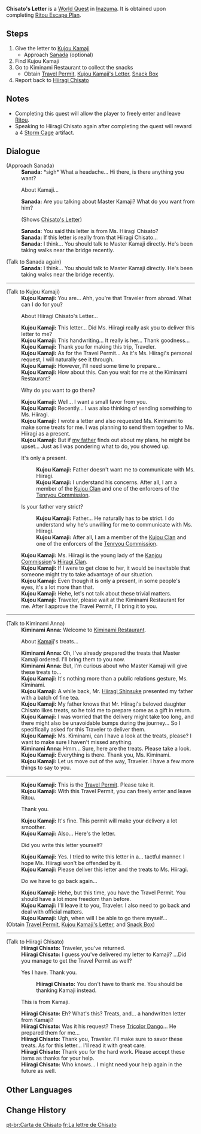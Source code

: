 {{Quest Infobox
|id            = 72807
|type          = World
|chapter       = Ritou Travel Permit
|requirement   = Complete [[Ritou Escape Plan]]
|region        = Inazuma
|area          = Narukami Island
|startLocation = [[Inazuma City]], [[Inazuma]]
|exp           = 100
|rep           = Inazuma
|repAmt        = 20
|other         = {{Card|Mora|30,000}}{{Card|Hero's Wit|3}}
|characters    = Hiiragi Chisato; Kujou Kamaji; Traveler
}}
'''Chisato's Letter''' is a [[World Quest]] in [[Inazuma]]. It is obtained upon completing [[Ritou Escape Plan]].

==Steps==
#Give the letter to [[Kujou Kamaji]]
#*Approach [[Sanada]] (optional)
#Find Kujou Kamaji
#Go to Kiminami Restaurant to collect the snacks
#*Obtain [[Travel Permit]], [[Kujou Kamaji's Letter]], [[Snack Box]]
#Report back to [[Hiiragi Chisato]]

==Notes==
* Completing this quest will allow the player to freely enter and leave [[Ritou]].
* Speaking to Hiiragi Chisato again after completing the quest will reward a 4{{Star}} [[Storm Cage]] artifact.

==Dialogue==
{{Quest Description|Chisato, lady of the Hiiragi Clan, which leads the Kanjou Commission, requests that you help her bring a letter to her sweetheart, Kujou Kamaji...}}
{{Dialogue start}}
;(Approach Sanada)
:'''Sanada:''' *sigh* What a headache... Hi there, is there anything you want?
:{{DIcon}} About Kamaji...
:'''Sanada:''' Are you talking about Master Kamaji? What do you want from him?
:{{DIcon}} (Shows [[A Love Letter(?)|Chisato's Letter]])
:'''Sanada:''' You said this letter is from Ms. Hiiragi Chisato?
:'''Sanada:''' If this letter is really from that Hiiragi Chisato...
:'''Sanada:''' I think... You should talk to Master Kamaji directly. He's been taking walks near the bridge recently.

;(Talk to Sanada again)
:'''Sanada:''' I think... You should talk to Master Kamaji directly. He's been taking walks near the bridge recently.
----
;(Talk to Kujou Kamaji)
:'''Kujou Kamaji:''' You are... Ahh, you're that Traveler from abroad. What can I do for you?
:{{DIcon}} About Hiiragi Chisato's Letter...
:'''Kujou Kamaji:''' This letter... Did Ms. Hiiragi really ask you to deliver this letter to me?
:'''Kujou Kamaji:''' This handwriting... It really is her... Thank goodness...
:'''Kujou Kamaji:''' Thank you for making this trip, Traveler.
:'''Kujou Kamaji:''' As for the Travel Permit... As it's Ms. Hiiragi's personal request, I will naturally see it through.
:'''Kujou Kamaji:''' However, I'll need some time to prepare...
:'''Kujou Kamaji:''' How about this. Can you wait for me at the Kiminami Restaurant?
:{{DIcon}} Why do you want to go there?
:'''Kujou Kamaji:''' Well... I want a small favor from you.
:'''Kujou Kamaji:''' Recently... I was also thinking of sending something to Ms. Hiiragi.
:'''Kujou Kamaji:''' I wrote a letter and also requested Ms. Kiminami to make some treats for me. I was planning to send them together to Ms. Hiiragi as a present.
:'''Kujou Kamaji:''' But if [[Kujou Takayuki|my father]] finds out about my plans, he might be upset... Just as I was pondering what to do, you showed up.
:{{DIcon}} It's only a present.
::'''Kujou Kamaji:''' Father doesn't want me to communicate with Ms. Hiiragi.
::'''Kujou Kamaji:''' I understand his concerns. After all, I am a member of the [[Kujou Clan]] and one of the enforcers of the [[Tenryou Commission]].
:{{DIcon}} Is your father very strict?
::'''Kujou Kamaji:''' Father... He naturally has to be strict. I do understand why he's unwilling for me to communicate with Ms. Hiiragi.
::'''Kujou Kamaji:''' After all, I am a member of the [[Kujou Clan]] and one of the enforcers of the [[Tenryou Commission]].
:'''Kujou Kamaji:''' Ms. Hiiragi is the young lady of the [[Kanjou Commission]]'s [[Hiiragi Clan]].
:'''Kujou Kamaji:''' If I were to get close to her, it would be inevitable that someone might try to take advantage of our situation.
:'''Kujou Kamaji:''' Even though it is only a present, in some people's eyes, it's a lot more than that.
:'''Kujou Kamaji:''' Hehe, let's not talk about these trivial matters.
:'''Kujou Kamaji:''' Traveler, please wait at the Kiminami Restaurant for me. After I approve the Travel Permit, I'll bring it to you.
----
;(Talk to Kiminami Anna)
:'''Kiminami Anna:''' Welcome to [[Kiminami Restaurant]].
:{{DIcon}} About [[Kujou Kamaji|Kamaji]]'s treats...
:'''Kiminami Anna:''' Oh, I've already prepared the treats that Master Kamaji ordered. I'll bring them to you now.
:'''Kiminami Anna:''' But, I'm curious about who Master Kamaji will give these treats to...
:'''Kujou Kamaji:''' It's nothing more than a public relations gesture, Ms. Kiminami.
:'''Kujou Kamaji:''' A while back, Mr. [[Hiiragi Shinsuke]] presented my father with a batch of fine tea.
:'''Kujou Kamaji:''' My father knows that Mr. Hiiragi's beloved daughter Chisato likes treats, so he told me to prepare some as a gift in return.
:'''Kujou Kamaji:''' I was worried that the delivery might take too long, and there might also be unavoidable bumps during the journey... So I specifically asked for this Traveler to deliver them.
:'''Kujou Kamaji:''' Ms. Kiminami, can I have a look at the treats, please? I want to make sure I haven't missed anything.
:'''Kiminami Anna:''' Hmm... Sure, here are the treats. Please take a look.
:'''Kujou Kamaji:''' Everything is there. Thank you, Ms. Kiminami.
:'''Kujou Kamaji:''' Let us move out of the way, Traveler. I have a few more things to say to you.
----
:'''Kujou Kamaji:''' This is the [[Travel Permit]]. Please take it.
:'''Kujou Kamaji:''' With this Travel Permit, you can freely enter and leave Ritou.
:{{DIcon}} Thank you.
:'''Kujou Kamaji:''' It's fine. This permit will make your delivery a lot smoother.
:'''Kujou Kamaji:''' Also... Here's the letter.
:{{DIcon}} Did you write this letter yourself?
:'''Kujou Kamaji:''' Yes. I tried to write this letter in a... tactful manner. I hope Ms. Hiiragi won't be offended by it.
:'''Kujou Kamaji:''' Please deliver this letter and the treats to Ms. Hiiragi.
:{{DIcon}} Do we have to go back again...
:'''Kujou Kamaji:''' Hehe, but this time, you have the Travel Permit. You should have a lot more freedom than before.
:'''Kujou Kamaji:''' I'll leave it to you, Traveler. I also need to go back and deal with official matters.
:'''Kujou Kamaji:''' Ugh, when will I be able to go there myself...
;(Obtain [[Travel Permit]], [[Kujou Kamaji's Letter]], and [[Snack Box]])
----
;(Talk to Hiiragi Chisato)
:'''Hiiragi Chisato:''' Traveler, you've returned.
:'''Hiiragi Chisato:''' I guess you've delivered my letter to Kamaji? ...Did you manage to get the Travel Permit as well?
:{{DIcon}} Yes I have. Thank you.
::'''Hiiragi Chisato:''' You don't have to thank me. You should be thanking Kamaji instead.
:{{DIcon}} This is from Kamaji.
:'''Hiiragi Chisato:''' Eh? What's this? Treats, and... a handwritten letter from Kamaji?
:'''Hiiragi Chisato:''' Was it his request? These [[Tricolor Dango]]... He prepared them for me...
:'''Hiiragi Chisato:''' Thank you, Traveler. I'll make sure to savor these treats. As for this letter... I'll read it with great care.
:'''Hiiragi Chisato:''' Thank you for the hard work. Please accept these items as thanks for your help.
:'''Hiiragi Chisato:''' Who knows... I might need your help again in the future as well.
{{Dialogue end}}

==Other Languages==
{{Other Languages
|en      = Chisato's Letter
|zhs     = 千里之信
|zhs_rm  = Qiānlǐ zhī Xìn
|zht     = 千里之信
|zht_rm  = Qiānlǐ zhī Xìn
|zh_tl   = Letter of Chisato
|ja      = 千里の手紙
|ja_rm   = Chisato no Tegami
|ja_tl   = Chisato's Letter
|ko      = 치사토의 편지
|ko_rm   = Chisato-ui Pyeonji
|ko_tl   = Chisato's Letter
|es      = Carta de Chisato
|es_tl   = Chisato's Letter
|fr      = La lettre de Chisato
|fr_tl   = Chisato's Letter
|ru      = Письмо Тисато
|ru_tl   = Chisato's Letter
|th      = จดหมายทางไกลนับพันไมล์
|th_rm   = 
|th_tl   = 
|vi      = Niềm tin nghìn dặm
|vi_tl   = A Thousand Miles of Faith
|de      = Chisatos Brief
|de_tl   = Chisato's Letter
|id      = Surat Chisato
|id_tl   = Chisato's Letter
|pt      = Carta de Chisato
|pt_tl   = Chisato's Letter
}}

==Change History==
{{Change History|2.0}}

[[pt-br:Carta de Chisato]]
[[fr:La lettre de Chisato]]